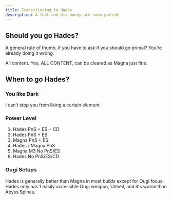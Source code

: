 ```yaml
---
title: Transitioning to Hades
description: A fool and his money are soon parted
---
```


## Should you go Hades?

A general rule of thumb, if you have to ask if you should go primal?
You’re already doing it wrong.

All content. Yes, ALL CONTENT, can be cleared as Magna just fine.

## When to go Hades?

<Steps>
<Step>

### You like Dark

I can’t stop you from liking a certain element

</Step>

<Step>

### Power Level

1. Hades PnS + ES + CD
2. Hades PnS + ES
3. Magna PnS + ES
4. Hades / Magna PnS
5. Magna M3 No PnS/ES
6. Hades No PnS/ES/CD

</Step>

<Step>

### Ougi Setups

Hades is generally better than Magna in most builds except for Ougi focus.
Hades only has 1 easily accessible Ougi weapon, Unheil, and it's worse than Abyss Spines.

</Step>
</Steps>
